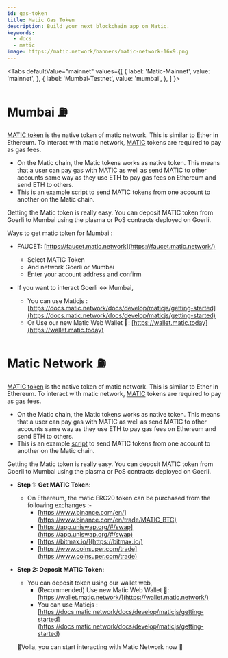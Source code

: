 ```yaml
---
id: gas-token
title: Matic Gas Token
description: Build your next blockchain app on Matic.
keywords:
  - docs
  - matic
image: https://matic.network/banners/matic-network-16x9.png 
---
```


<Tabs
  defaultValue="mainnet"
  values={[
    { label: 'Matic-Mainnet', value: 'mainnet', },
    { label: 'Mumbai-Testnet', value: 'mumbai', },
  ]
}>
<TabItem value="mumbai">

# Mumbai :fuelpump: 
[MATIC token](https://etherscan.io/token/0x7D1AfA7B718fb893dB30A3aBc0Cfc608AaCfeBB0) is the native token of matic network. This is similar to Ether in Ethereum. To interact with  matic network, [MATIC](https://etherscan.io/token/0x7D1AfA7B718fb893dB30A3aBc0Cfc608AaCfeBB0) tokens are required to pay as gas fees.

- On the Matic chain, the Matic tokens works as native token. This means that a user can pay gas with MATIC as well as send MATIC to other accounts same way as they use ETH to pay gas fees on Ethereum and send ETH to others.
- This is an example [script](https://gist.github.com/rahuldamodar94/ea3bc4c551e6fc2d318767dcd7e5bffe) to send MATIC tokens from one account to another on the Matic chain.

Getting the Matic token is really easy. You can deposit MATIC token from Goerli to Mumbai using the plasma or PoS contracts deployed on Goerli. 

Ways to get matic token for Mumbai :

- FAUCET: [https://faucet.matic.network](https://faucet.matic.network/)
    - Select MATIC Token
    - And network Goerli or Mumbai
    - Enter your account address and confirm

- If you want to interact Goerli ↔ Mumbai,
    - You can use Maticjs : [https://docs.matic.network/docs/develop/maticjs/getting-started](https://docs.matic.network/docs/develop/maticjs/getting-started)
    - Or Use our new Matic Web Wallet 🎉: [https://wallet.matic.today](https://wallet.matic.today)

</TabItem>
<TabItem value="mainnet">

# Matic Network :fuelpump: 
[MATIC token](https://etherscan.io/token/0x7D1AfA7B718fb893dB30A3aBc0Cfc608AaCfeBB0) is the native token of matic network. This is similar to Ether in Ethereum. To interact with  matic network, [MATIC](https://etherscan.io/token/0x7D1AfA7B718fb893dB30A3aBc0Cfc608AaCfeBB0) tokens are required to pay as gas fees.

- On the Matic chain, the Matic tokens works as native token. This means that a user can pay gas with MATIC as well as send MATIC to other accounts same way as they use ETH to pay gas fees on Ethereum and send ETH to others.
- This is an example [script](https://gist.github.com/rahuldamodar94/ea3bc4c551e6fc2d318767dcd7e5bffe) to send MATIC tokens from one account to another on the Matic chain.

Getting the Matic token is really easy. You can deposit MATIC token from Goerli to Mumbai using the plasma or PoS contracts deployed on Goerli. 

- **Step 1: Get MATIC Token:**
    - On Ethereum, the matic ERC20 token can be purchased from the following exchanges :-
        - [https://www.binance.com/en/](https://www.binance.com/en/trade/MATIC_BTC)
        - [https://app.uniswap.org/#/swap](https://app.uniswap.org/#/swap)
        - [https://bitmax.io/](https://bitmax.io/)
        - [https://www.coinsuper.com/trade](https://www.coinsuper.com/trade)
- **Step 2: Deposit MATIC Token:**
    - You can deposit token using our wallet web,
        - (Recommended) Use new Matic Web Wallet 🎉: [https://wallet.matic.network/](https://wallet.matic.network/)
        - You can use Maticjs : [https://docs.matic.network/docs/develop/maticjs/getting-started](https://docs.matic.network/docs/develop/maticjs/getting-started)

  🎉Volla, you can start interacting with Matic Network now 🎉

</TabItem>
</Tabs>